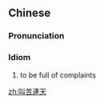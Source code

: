 {{also|叫苦连天}}
==Chinese==
{{zh-forms|s=叫苦连天}}

===Pronunciation===
{{zh-pron
|m=jiào kǔ lián tiān
|cat=id
}}

===Idiom===
{{zh-idiom}}

# to be full of complaints

[[zh:叫苦連天]]